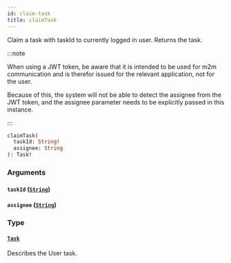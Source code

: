 ```yaml
---
id: claim-task
title: claimTask
---
```


Claim a task with taskId to currently logged in user. Returns the task.

:::note

When using a JWT token, be aware that it is intended to be used for m2m communication and is therefor issued for the relevant application, not for the user.

Because of this, the system will not be able to detect the assignee from the JWT token, and the assignee parameter needs to be explicitly passed in this instance.

:::

```graphql
claimTask(
  taskId: String!
  assignee: String
): Task!

```

### Arguments

#### `taskId` ([`String`](/docs/apis-clients/tasklist-api/scalars/string))

#### `assignee` ([`String`](/docs/apis-clients/tasklist-api/scalars/string))

### Type

#### [`Task`](/docs/apis-clients/tasklist-api/objects/task)

Describes the User task.
